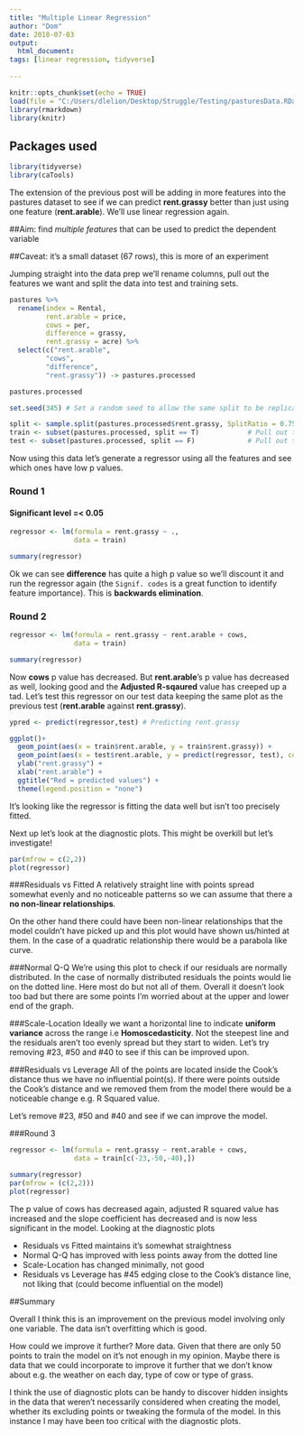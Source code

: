 ```yaml
---
title: "Multiple Linear Regression"
author: "Dom"
date: 2018-07-03
output:
  html_document:
tags: [linear regression, tidyverse]
      
---
```


```r
knitr::opts_chunk$set(echo = TRUE)
load(file = "C:/Users/dlelion/Desktop/Struggle/Testing/pasturesData.RData")
library(rmarkdown)
library(knitr)
```

## Packages used
```r
library(tidyverse)
library(caTools)
```

The extension of the previous post will be adding in more features into the pastures dataset to see if we can predict **rent.grassy** better than just using one feature (**rent.arable**). We'll use linear regression again.

##Aim: find *multiple features* that can be used to predict the dependent variable

##Caveat: it's a small dataset (67 rows), this is more of an experiment

Jumping straight into the data prep we'll rename columns, pull out the features we want and split the data into test and training sets.

```r
pastures %>%
  rename(index = Rental,
         rent.arable = price,
         cows = per,
         difference = grassy,
         rent.grassy = acre) %>%
  select(c("rent.arable",
         "cows",
         "difference",
         "rent.grassy")) -> pastures.processed

pastures.processed
```

```r
set.seed(345) # Set a random seed to allow the same split to be replicated

split <- sample.split(pastures.processed$rent.grassy, SplitRatio = 0.75) # Assign T/F to each row (100%)
train <- subset(pastures.processed, split == T)            # Pull out those that have T (75%)
test <- subset(pastures.processed, split == F)             # Pull out those that have F (25%)
```

Now using this data let's generate a regressor using all the features and see which ones have low p values.

### Round 1

#### Significant level =< 0.05

```r
regressor <- lm(formula = rent.grassy ~ .,
                data = train)

summary(regressor)
```

Ok we can see **difference** has quite a high p value so we'll discount it and run the regressor again (the ``Signif. codes`` is a great function to identify feature importance). This is **backwards elimination**.

### Round 2

```r
regressor <- lm(formula = rent.grassy ~ rent.arable + cows,
                data = train)

summary(regressor)
```

Now **cows** p value has decreased. But **rent.arable**'s p value has decreased as well, looking good and the **Adjusted R-sqaured** value has creeped up a tad. Let's test this regressor on our test data keeping the same plot as the previous test (**rent.arable** against **rent.grassy**).

```r
ypred <- predict(regressor,test) # Predicting rent.grassy

ggplot()+
  geom_point(aes(x = train$rent.arable, y = train$rent.grassy)) +
  geom_point(aes(x = test$rent.arable, y = predict(regressor, test), color = "red")) +
  ylab("rent.grassy") +
  xlab("rent.arable") +
  ggtitle("Red = predicted values") +
  theme(legend.position = "none")
```

It's looking like the regressor is fitting the data well but isn't too precisely fitted.
<p>
Next up let's look at the diagnostic plots. This might be overkill but let's investigate!

```r
par(mfrow = c(2,2))
plot(regressor)
```

###Residuals vs Fitted
A relatively straight line with points spread somewhat evenly and no noticeable patterns so we can assume that there a **no non-linear relationships**. 
<p>
On the other hand there could have been non-linear relationships that the model couldn't have picked up and this plot would have shown us/hinted at them. In the case of a quadratic relationship there would be a parabola like curve.

###Normal Q-Q
We're using this plot to check if our residuals are normally distributed. In the case of normally distributed residuals the points would lie on the dotted line. Here most do but not all of them. Overall it doesn't look too bad but there are some points I'm worried about at the upper and lower end of the graph.

###Scale-Location
Ideally we want a horizontal line to indicate **uniform variance** across the range i.e **Homoscedasticity**. Not the steepest line and the residuals aren't too evenly spread but they start to widen. Let's try removing #23, #50 and #40 to see if this can be improved upon.

###Residuals vs Leverage
All of the points are located inside the Cook's distance thus we have no influential point(s). If there were points outside the Cook's distance and we removed them from the model there would be a noticeable change e.g. R Squared value.
<p>
<p>

Let's remove #23, #50 and #40 and see if we can improve the model.

###Round 3

```r
regressor <- lm(formula = rent.grassy ~ rent.arable + cows,
                data = train[c(-23,-50,-40),])

summary(regressor)
par(mfrow = (c(2,2)))
plot(regressor)
```

The p value of cows has decreased again, adjusted R squared value has increased and the slope coefficient has decreased and is now less significant in the model. Looking at the diagnostic plots

* Residuals vs Fitted maintains it's somewhat straightness
* Normal Q-Q has improved with less points away from the dotted line
* Scale-Location has changed minimally, not good
* Residuals vs Leverage has #45 edging close to the Cook's distance line, not liking that (could become influential on the model)

##Summary

Overall I think this is an improvement on the previous model involving only one variable. The data isn't overfitting which is good.
<p>
How could we improve it further? More data. Given that there are only 50 points to train the model on it's not enough in my opinion. Maybe there is data that we could incorporate to improve it further that we don't know about e.g. the weather on each day, type of cow or type of grass.

I think the use of diagnostic plots can be handy to discover hidden insights in the data that weren't necessarily considered when creating the model, whether its excluding points or tweaking the formula of the model. In this instance I may have been too critical with the diagnostic plots.
